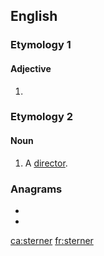 ==English==

===Etymology 1===
{{suffix|stern|er|lang=en}}

====Adjective====
{{head|en|adjective comparative form}}

# {{en-comparative of|stern}}

===Etymology 2===
{{suffix|stern|er|lang=en}}

====Noun====
{{en-noun}}

# {{label|en|obsolete|rare}} A [[director]].
#: {{rfquotek|Dr. R. Clerke}}

{{Webster 1913}}

===Anagrams===
* {{l|en|renters}}
* {{l|en|rerents}}

[[ca:sterner]]
[[fr:sterner]]